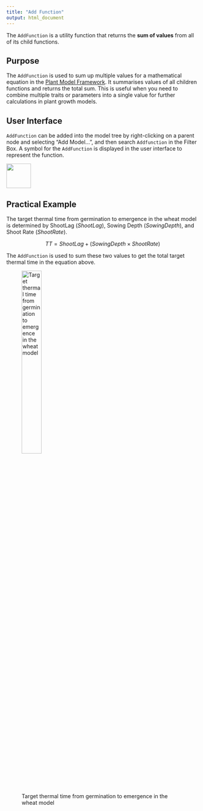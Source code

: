 ```yaml
---
title: "Add Function"
output: html_document
---
```


The `AddFunction` is a utility function that returns the **sum of values** from all of its child functions.


## Purpose

The `AddFunction` is used to sum up multiple values for a mathematical equation in the [Plant Model Framework](/docs/Models/PMF/). It summarises values of all children functions and returns the total sum. This is useful when you need to combine multiple traits or parameters into a single value for further calculations in plant growth models. 


## User Interface

`AddFunction` can be added into the model tree by right-clicking on a parent node and selecting "Add Model...", and then search `Addfunction` in the Filter Box. A symbol for the `AddFunction` is displayed in the user interface to represent the function.

![](https://github.com/APSIMInitiative/ApsimX/raw/master/ApsimNG/Resources/TreeViewImages/AddFunction.png){ width=64px }


## Practical Example

The target thermal time from germination to emergence in the wheat model is determined by ShootLag ($ShootLag$), Sowing Depth ($SowingDepth$), and Shoot Rate ($ShootRate$).

$$
TT = ShootLag + (SowingDepth \times ShootRate)
$$

The `AddFunction` is used to sum these two values to get the total target thermal time in the equation above.


![Target thermal time from germination to emergence in the wheat model](addfunction.png){ width=35% align=center }